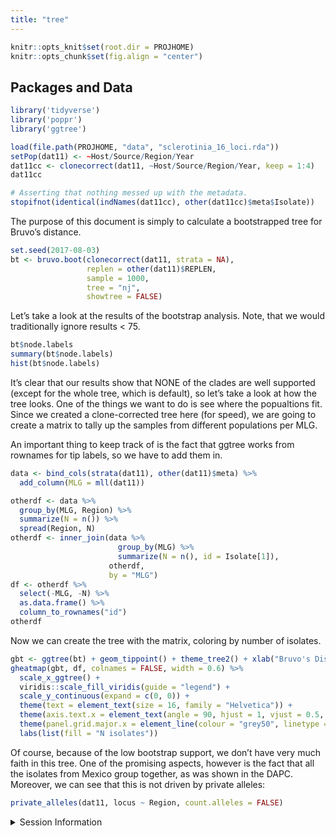 ```yaml
---
title: "tree"
---
```


```r
knitr::opts_knit$set(root.dir = PROJHOME)
knitr::opts_chunk$set(fig.align = "center")
```




## Packages and Data

```r
library('tidyverse')
library('poppr')
library('ggtree')
```

```r
load(file.path(PROJHOME, "data", "sclerotinia_16_loci.rda"))
setPop(dat11) <- ~Host/Source/Region/Year
dat11cc <- clonecorrect(dat11, ~Host/Source/Region/Year, keep = 1:4)
dat11cc

# Asserting that nothing messed up with the metadata.
stopifnot(identical(indNames(dat11cc), other(dat11cc)$meta$Isolate))
```


The purpose of this document is simply to calculate a bootstrapped tree for 
Bruvo's distance.

```r
set.seed(2017-08-03)
bt <- bruvo.boot(clonecorrect(dat11, strata = NA), 
                 replen = other(dat11)$REPLEN, 
                 sample = 1000, 
                 tree = "nj", 
                 showtree = FALSE)
```

Let's take a look at the results of the bootstrap analysis. Note, that we would
traditionally ignore results < 75.

```r
bt$node.labels
summary(bt$node.labels)
hist(bt$node.labels)
```

It's clear that our results show that NONE of the clades are well supported
(except for the whole tree, which is default), so let's take a look at how the
tree looks. One of the things we want to do is see where the popualtions fit.
Since we created a clone-corrected tree here (for speed), we are going to create
a matrix to tally up the samples from different populations per MLG.

An important thing to keep track of is the fact that ggtree works from rownames
for tip labels, so we have to add them in. 

```r
data <- bind_cols(strata(dat11), other(dat11)$meta) %>% 
  add_column(MLG = mll(dat11))

otherdf <- data %>% 
  group_by(MLG, Region) %>%
  summarize(N = n()) %>%
  spread(Region, N)
otherdf <- inner_join(data %>% 
                        group_by(MLG) %>% 
                        summarize(N = n(), id = Isolate[1]), 
                      otherdf, 
                      by = "MLG")
df <- otherdf %>% 
  select(-MLG, -N) %>% 
  as.data.frame() %>% 
  column_to_rownames("id")
otherdf
```

Now we can create the tree with the matrix, coloring by number of isolates.

```r
gbt <- ggtree(bt) + geom_tippoint() + theme_tree2() + xlab("Bruvo's Distance (11 loci)")
gheatmap(gbt, df, colnames = FALSE, width = 0.6) %>% 
  scale_x_ggtree() + 
  viridis::scale_fill_viridis(guide = "legend") +
  scale_y_continuous(expand = c(0, 0)) +
  theme(text = element_text(size = 16, family = "Helvetica")) +
  theme(axis.text.x = element_text(angle = 90, hjust = 1, vjust = 0.5, color = "black")) +
  theme(panel.grid.major.x = element_line(colour = "grey50", linetype = 3)) +
  labs(list(fill = "N isolates"))
```

Of course, because of the low bootstrap support, we don't have very much faith
in this tree. One of the promising aspects, however is the fact that all the
isolates from Mexico group together, as was shown in the DAPC. Moreover, we can
see that this is not driven by private alleles:

```r
private_alleles(dat11, locus ~ Region, count.alleles = FALSE)
```




<details>
<summary>Session Information</summary>

```r
options(width = 100)
devtools::session_info()
```

</details>
